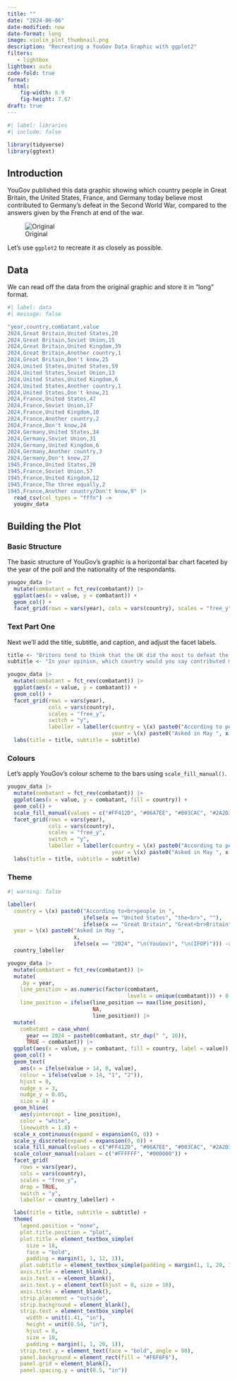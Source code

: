 ```yaml
---
title: ""
date: "2024-06-06"
date-modified: now
date-format: long
image: violin_plot_thumbnail.png
description: "Recreating a YouGov Data Graphic with ggplot2"
filters:
   - lightbox
lightbox: auto
code-fold: true
format:
  html:
    fig-width: 8.9
    fig-height: 7.67
draft: true
---
```


```r
#| label: libraries
#| include: false

library(tidyverse)
library(ggtext)
```

## Introduction

YouGov published this data graphic showing which country people in Great Britain, the United States, France, and Germany today believe most contributed to Germany's defeat in the Second World War, compared to the answers given by the French at end of the war.

![Original](original.png)

Let's use `ggplot2` to recreate it as closely as possible.

## Data

We can read off the data from the original graphic and store it in "long" format.

```r
#| label: data
#| message: false

"year,country,combatant,value
2024,Great Britain,United States,20
2024,Great Britain,Soviet Union,15
2024,Great Britain,United Kingdom,39
2024,Great Britain,Another country,1
2024,Great Britain,Don't know,25
2024,United States,United States,59
2024,United States,Soviet Union,13
2024,United States,United Kingdom,6
2024,United States,Another country,1
2024,United States,Don't know,21
2024,France,United States,47
2024,France,Soviet Union,17
2024,France,United Kingdom,10
2024,France,Another country,2
2024,France,Don't know,24
2024,Germany,United States,34
2024,Germany,Soviet Union,31
2024,Germany,United Kingdom,6
2024,Germany,Another country,3
2024,Germany,Don't know,27
1945,France,United States,20
1945,France,Soviet Union,57
1945,France,United Kingdom,12
1945,France,The three equally,2
1945,France,Another country/Don't know,9" |>
  read_csv(col_types = "fffn") ->
  yougov_data
```

## Building the Plot

### Basic Structure

The basic structure of YouGov's graphic is a horizontal bar chart faceted by the year of the poll and the nationality of the respondants.

```r
yougov_data |>
  mutate(combatant = fct_rev(combatant)) |>
  ggplot(aes(x = value, y = combatant)) +
  geom_col() +
  facet_grid(rows = vars(year), cols = vars(country), scales = "free_y")
```
### Text Part One

Next we'll add the title, subtitle, and caption, and adjust the facet labels.

```r
title <- "Britons tend to think that the UK did the most to defeat the Nazis - other countries aren't so sure"
subtitle <- "In your opinion, which country would you say contributed most to the defeat of Germany in World War Two? (%)"

yougov_data |>
  mutate(combatant = fct_rev(combatant)) |>
  ggplot(aes(x = value, y = combatant)) +
  geom_col() +
  facet_grid(rows = vars(year), 
             cols = vars(country),
             scales = "free_y",
             switch = "y",
             labeller = labeller(country = \(x) paste0("According to people in ", x),
                                 year = \(x) paste0("Asked in May ", x, ifelse(x == "2024", "\n(YouGov)", "\n(IFOP)")))) +
  labs(title = title, subtitle = subtitle)
```

### Colours

Let's apply YouGov's colour scheme to the bars using `scale_fill_manual()`.

```r
yougov_data |>
  mutate(combatant = fct_rev(combatant)) |>
  ggplot(aes(x = value, y = combatant, fill = country)) +
  geom_col() +
  scale_fill_manual(values = c("#FF412D", "#06A7EE", "#003CAC", "#2A2D35")) +
  facet_grid(rows = vars(year), 
             cols = vars(country),
             scales = "free_y",
             switch = "y",
             labeller = labeller(country = \(x) paste0("According to people in ", x),
                                 year = \(x) paste0("Asked in May ", x, ifelse(x == "2024", "\n(YouGov)", "\n(IFOP)")))) +
  labs(title = title, subtitle = subtitle)
```

### Theme

```r
#| warning: false

labeller(
  country = \(x) paste0("According to<br>people in ", 
                        ifelse(x == "United States", "the<br>", ""), 
                        ifelse(x == "Great Britain", "Great<br>Britain", x)),
  year = \(x) paste0("Asked in May ", 
                     x, 
                     ifelse(x == "2024", "\n(YouGov)", "\n(IFOP)"))) ->
  country_labeller

yougov_data |>
  mutate(combatant = fct_rev(combatant)) |>
  mutate(
    .by = year, 
    line_position = as.numeric(factor(combatant, 
                                      levels = unique(combatant))) + 0.5,
    line_position = ifelse(line_position == max(line_position), 
                           NA, 
                           line_position)) |>
  mutate(
    combatant = case_when(
      year == 2024 ~ paste0(combatant, str_dup(" ", 16)),
      TRUE ~ combatant)) |>
  ggplot(aes(x = value, y = combatant, fill = country, label = value)) +
  geom_col() +
  geom_text(
    aes(x = ifelse(value > 14, 0, value),
    colour = ifelse(value > 14, "1", "2")),
    hjust = 0,
    nudge_x = 3,
    nudge_y = 0.05, 
    size = 4) +
  geom_hline(
    aes(yintercept = line_position), 
    color = "white", 
    linewidth = 1.8) +
  scale_x_continuous(expand = expansion(0, 0)) + 
  scale_y_discrete(expand = expansion(0, 0)) +
  scale_fill_manual(values = c("#FF412D", "#06A7EE", "#003CAC", "#2A2D35")) +
  scale_colour_manual(values = c("#FFFFFF", "#000000")) +
  facet_grid(
    rows = vars(year), 
    cols = vars(country),
    scales = "free_y",
    drop = TRUE,
    switch = "y",
    labeller = country_labeller) +

  labs(title = title, subtitle = subtitle) +
  theme(
    legend.position = "none",
    plot.title.position = "plot",
    plot.title = element_textbox_simple(
      size = 18, 
      face = "bold", 
      padding = margin(1, 1, 12, 1)),
    plot.subtitle = element_textbox_simple(padding = margin(1, 1, 20, 1)),
    axis.title = element_blank(),
    axis.text.x = element_blank(),
    axis.text.y = element_text(hjust = 0, size = 10),
    axis.ticks = element_blank(),
    strip.placement = "outside",
    strip.background = element_blank(),
    strip.text = element_textbox_simple(
      width = unit(1.41, "in"),
      height = unit(0.54, "in"),
      hjust = 0,
      size = 10,
      padding = margin(1, 1, 20, 1)),
    strip.text.y = element_text(face = "bold", angle = 90),
    panel.background = element_rect(fill = "#F6F6F6"),
    panel.grid = element_blank(),
    panel.spacing.y = unit(0.5, "in"))
```